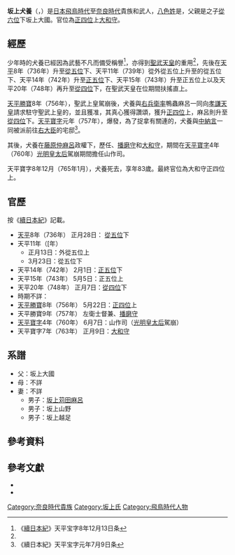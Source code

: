 {{東亞男性歷史人物
|名稱 = 坂上 犬養
|身份 = 
|國家 = 日本
|時代 = [[飛鳥時代|飛鳥時代]] - [[奈良時代|奈良時代]]
|主君 = [[聖武天皇|聖武天皇]]→[[孝謙天皇|孝謙天皇]]→[[淳仁天皇|淳仁天皇]]→[[稱德天皇|稱德天皇]]
|屆數 =
|最高職務 = 
|前任 =
|繼任 = 
|圖片名稱 =
|圖片大小 = 
|圖片說明 = 
|氏 = [[坂上氏|坂上氏]]
|姓 = {{Link-ja|忌寸|忌寸}}
|羅馬拼音 = Sakanoue no Inukai
|假名 = {{lang|ja|さかのうえ の いぬかい}}
|官職 = {{Link-ja|衛門府|衛門府|左衛士督}}→{{Link-ja|造寺司|造寺司|造東大寺長官}}兼[[播磨國|播磨守]]→山作司→[[大和國|大和守]]
|位階 = {{Link-ja|外位|外位|外}}[[從五位|從五位]]下→外從五位上→從五位下→[[正五位|正五位]]下→正五位上→[[從四位|從四位]]下→[[正四位|正四位]]上
|信仰 =
|出身地 =
|世系 = 
|初名 = 
|乳名 = <!--日本、朝鮮、琉球以外人物用-->
|幼名 = 
|別名 = 
|法號 = 
|院號 = 
|其他名號 = 
|出生日期 = [[天武天皇|天武天皇]]11年（682年）
|出生地點 =
|逝世日期 = [[天平寶字|天平寶字]]8年12月13日（765年1月8日）
|逝世地點 = 
|廟號 =
|諡號 =
|墓葬 = 
|祠廟 =
|父親 = 坂上大國
|嫡母 = 
|母親 = 
|繼父=
|繼母=
|養父=
|養母=
|猶父= <!--日本人用-->
|烏帽子親= 
|正室 = 
|妻 = 
|繼室 =
|側室 =
|正室之父 = 
|正室之嫡母 =
|正室之母 =
|妻之父 = 
|妻之嫡母 =
|妻之母 =
|繼室之父 =
|繼室之嫡母 =
|繼室之母 =
|兄弟 = 
|姊妹 = 
|子 = [[坂上苅田麻呂|坂上苅田麻呂]]<br>坂上山野<br>坂上越足
|女 = 
|養子 = 
|養女 =
|猶子 = <!--日本人用-->
|婿養子 = <!--日本人用-->
|烏帽子子 = <!--日本人用-->
|繼子 =
|繼女 =
|其他親屬 = [[坂上田村麻呂|坂上田村麻呂]]（孫）
|出身 = <!---此处指科举出身--->
|功名 = 
|經歷 = 
|著作 =
|注釋 =
}}

'''坂上犬養'''（{{jpn|j=坂上犬養|hg=さかのうえ の いぬかい|rm=Sakanoue no Inukai}}，{{bd|682年||765年|1月8日|catIdx=Sakanoue no Inukai}}）是[[日本|日本]][[飛鳥時代|飛鳥時代]]至[[奈良時代|奈良時代]]貴族和武人，[[八色姓|八色姓]]是{{Link-ja|忌寸|忌寸}}，父親是{{Link-ja|坂上老|坂上老}}之子[[從六位|從六位]]下{{Link-ja|衛門府|衛門府|右衛士大尉}}坂上大國。官位為[[正四位|正四位]]上[[大和國|大和守]]。

== 經歷 ==
少年時的犬養已經因為武藝不凡而備受稱譽<ref name="a">《[[續日本紀|續日本紀]]》天平宝字8年12月13日条</ref>，亦得到[[聖武天皇|聖武天皇]]的重用<ref name="a" />，先後在[[天平|天平]]8年（736年）升至{{Link-ja|外位|外位|外}}[[從五位|從五位]]下、天平11年（739年）從外從五位上升至{{Link-ja|內位|内位}}的從五位下、天平14年（742年）升至[[正五位|正五位]]下、天平15年（743年）升至正五位上以及天平20年（748年）再升至[[從四位|從四位]]下，在聖武天皇在位期間扶搖直上。

[[天平勝寶|天平勝寶]]8年（756年），聖武上皇駕崩後，犬養與[[兵衛府|右兵衛率]]鴨蟲麻呂一同向[[孝謙天皇|孝謙天皇]]請求駐守聖武上皇的{{Link-ja|天皇陵|天皇陵|山陵}}，並且獲准，其真心獲得讚頌，獲升[[正四位|正四位]]上，麻呂則升至[[從四位|從四位]]下。[[天平寶字|天平寶字]]元年（757年），{{Link-ja|橘奈良麻呂之亂|橘奈良麻呂の乱}}爆發，為了捉拿有關連的{{Link-ja|藤原乙繩|藤原乙縄]}}，犬養與[[中納言|中納言]]{{Link-ja|藤原永手|藤原永手}}一同被派前往[[右大臣|右大臣]]{{Link-ja|藤原豐成|藤原豊成}}的宅邸<ref>《續日本紀》天平宝字元年7月9日条</ref>。

其後，犬養在[[藤原仲麻呂|藤原仲麻呂]]政權下，歷任{{Link-ja|造寺司|造寺司|造東大寺長官}}、[[播磨國|播磨守]]和[[大和國|大和守]]，期間在[[天平寶字|天平寶字]]4年（760年）[[光明皇后|光明皇太后]]駕崩期間擔任山作司。

天平寶字8年12月（765年1月），犬養死去，享年83歲。最終官位為大和守正四位上。

== 官歷 ==
按《[[續日本紀|續日本紀]]》記載。
*[[天平|天平]]8年（736年） 正月28日： {{Link-ja|外位|外位|外}}[[從五位|從五位]]下
*天平11年（[年） 
**正月13日：外從五位上
**3月23日：從五位下
*天平14年（742年） 2月1日：[[正五位|正五位]]下
*天平15年（743年） 5月5日：正五位上
*天平20年（748年） 正月7日：[[從四位|從四位]]下
*時期不詳：{{Link-ja|衛門府|衛門府|左衛士督}}
*[[天平勝寶|天平勝寶]]8年（756年） 5月22日：[[正四位|正四位]]上
*天平勝寶9年（757年） 左衛士督兼{{Link-ja|造寺司|造寺司|造東大寺長官}}、[[播磨國|播磨守]]
*[[天平寶字|天平寶字]]4年（760年） 6月7日：山作司（[[光明皇后|光明皇太后]]駕崩）
*天平寶字7年（763年） 正月9日：[[大和國|大和守]]

== 系譜 ==
*父：坂上大國
*母：不詳
*妻：不詳
**男子：[[坂上苅田麻呂|坂上苅田麻呂]]
**男子：坂上山野
**男子：坂上越足

==參考資料==
{{reflist}}

==參考文獻== 
*{{cite book |editor={{Link-ja|宇治谷孟|宇治谷孟}} |script-title=ja:続日本紀 （中）|publisher={{Link-ja|講談社學術文庫|講談社学術文庫}} |year=1995 |isbn=4061590316}}
*{{cite book |editor={{Link-ja|寶賀壽男|宝賀寿男}} |script-title=ja:古代氏族系譜集成 |publisher=古代氏族研究会 |year=1986 }}

{{DEFAULTSORT:Sakanoue no Inukai}}
[[Category:奈良時代貴族|Category:奈良時代貴族]]
[[Category:坂上氏|Category:坂上氏]]
[[Category:飛鳥時代人物|Category:飛鳥時代人物]]